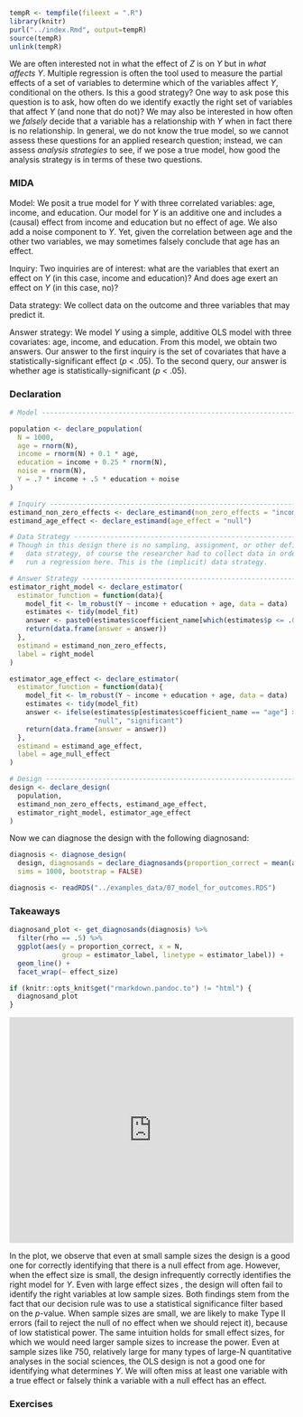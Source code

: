 ```r
tempR <- tempfile(fileext = ".R")
library(knitr)
purl("../index.Rmd", output=tempR)
source(tempR)
unlink(tempR)
```



We are often interested not in what the effect of $Z$ is on $Y$ but in *what affects $Y$*. Multiple regression is often the tool used to measure the partial effects of a set of variables to determine which of the variables affect $Y$, conditional on the others. Is this a good strategy? One way to ask pose this question is to ask, how often do we identify exactly the right set of variables that affect $Y$ (and none that do not)? We may also be interested in how often we *falsely* decide that a variable has a relationship with $Y$ when in fact there is no relationship. In general, we do not know the true model, so we cannot assess these questions for an applied research question; instead, we can assess *analysis strategies* to see, if we pose a true model, how good the analysis strategy is in terms of these two questions.

### MIDA

Model: We posit a true model for $Y$ with three correlated variables: age, income, and education. Our model for $Y$ is an additive one and includes a (causal) effect from income and education but no effect of age. We also add a noise component to $Y$. Yet, given the correlation between age and the other two variables, we may sometimes falsely conclude that age has an effect. 

Inquiry: Two inquiries are of interest: what are the variables that exert an effect on $Y$ (in this case, income and education)? And does age exert an effect on $Y$ (in this case, no)?

Data strategy: We collect data on the outcome and three variables that may predict it. 

Answer strategy: We model $Y$ using a simple, additive OLS model with three covariates: age, income, and education. From this model, we obtain two answers. Our answer to the first inquiry is the set of covariates that have a statistically-significant effect ($p$ < .05). To the second query, our answer is whether age is statistically-significant ($p$ < .05). 

### Declaration

```r

# Model -------------------------------------------------------------------

population <- declare_population(
  N = 1000,
  age = rnorm(N),
  income = rnorm(N) + 0.1 * age,
  education = income + 0.25 * rnorm(N),
  noise = rnorm(N),
  Y = .7 * income + .5 * education + noise
)

# Inquiry -----------------------------------------------------------------
estimand_non_zero_effects <- declare_estimand(non_zero_effects = "income, education")
estimand_age_effect <- declare_estimand(age_effect = "null")

# Data Strategy -----------------------------------------------------------
# Though in this design there is no sampling, assignment, or other defined 
#   data strategy, of course the researcher had to collect data in order to 
#   run a regression here. This is the (implicit) data strategy.

# Answer Strategy ---------------------------------------------------------
estimator_right_model <- declare_estimator(
  estimator_function = function(data){
    model_fit <- lm_robust(Y ~ income + education + age, data = data)
    estimates <- tidy(model_fit)
    answer <- paste0(estimates$coefficient_name[which(estimates$p <= .05)], collapse = ", ")
    return(data.frame(answer = answer))
  },
  estimand = estimand_non_zero_effects,
  label = right_model
)

estimator_age_effect <- declare_estimator(
  estimator_function = function(data){
    model_fit <- lm_robust(Y ~ income + education + age, data = data)
    estimates <- tidy(model_fit)
    answer <- ifelse(estimates$p[estimates$coefficient_name == "age"] > .05,
                     "null", "significant")
    return(data.frame(answer = answer))
  },
  estimand = estimand_age_effect,
  label = age_null_effect
)

# Design -------------------------------------------------------------------
design <- declare_design(
  population,
  estimand_non_zero_effects, estimand_age_effect,
  estimator_right_model, estimator_age_effect
)
```

Now we can diagnose the design with the following diagnosand:

```r
diagnosis <- diagnose_design(
  design, diagnosands = declare_diagnosands(proportion_correct = mean(answer == estimand)),
  sims = 1000, bootstrap = FALSE)
```

```r
diagnosis <- readRDS("../examples_data/07_model_for_outcomes.RDS")
```

### Takeaways

```r
diagnosand_plot <- get_diagnosands(diagnosis) %>%
  filter(rho == .5) %>% 
  ggplot(aes(y = proportion_correct, x = N, 
             group = estimator_label, linetype = estimator_label)) + 
  geom_line() + 
  facet_wrap(~ effect_size)

if (knitr::opts_knit$get("rmarkdown.pandoc.to") != "html") {
  diagnosand_plot
}
```

<iframe src="https://graemeblair.shinyapps.io/sensitive-questions/" style="border: none; width: 100%; height: 400px"></iframe>

In the plot, we observe that even at small sample sizes the design is a good one for correctly identifying that there is a null effect from age. However, when the effect size is small, the design infrequently correctly identifies the right model for $Y$. Even with large effect sizes , the design will often fail to identify the right variables at low sample sizes. Both findings stem from the fact that our decision rule was to use a statistical significance filter based on the $p$-value. When sample sizes are small, we are likely to make Type II errors (fail to reject the null of no effect when we should reject it), because of low statistical power. The same intuition holds for small effect sizes, for which we would need larger sample sizes to increase the power. Even at sample sizes like 750, relatively large for many types of large-N quantitative analyses in the social sciences, the OLS design is not a good one for identifying what determines $Y$. We will often miss at least one variable with a true effect or falsely think a variable with a null effect has an effect.

### Exercises

